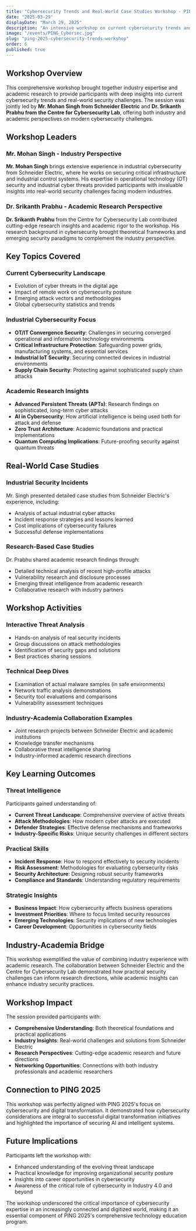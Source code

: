 ```yaml
---
title: "Cybersecurity Trends and Real-World Case Studies Workshop - PING 2025"
date: "2025-03-29"
displayDate: "March 29, 2025"
description: "An intensive workshop on current cybersecurity trends and real-world case studies, led by Mr. Mohan Singh from Schneider Electric and Dr. Srikanth Prabhu from the Centre for Cybersecurity Lab."
image: "/events/PING_Cybersec.jpg"
slug: "ping-2025-cybersecurity-trends-workshop"
order: 6
published: true
---
```


## Workshop Overview

This comprehensive workshop brought together industry expertise and academic research to provide participants with deep insights into current cybersecurity trends and real-world security challenges. The session was jointly led by **Mr. Mohan Singh from Schneider Electric** and **Dr. Srikanth Prabhu from the Centre for Cybersecurity Lab**, offering both industry and academic perspectives on modern cybersecurity challenges.

## Workshop Leaders

### Mr. Mohan Singh - Industry Perspective
**Mr. Mohan Singh** brings extensive experience in industrial cybersecurity from Schneider Electric, where he works on securing critical infrastructure and industrial control systems. His expertise in operational technology (OT) security and industrial cyber threats provided participants with invaluable insights into real-world security challenges facing modern industries.

### Dr. Srikanth Prabhu - Academic Research Perspective
**Dr. Srikanth Prabhu** from the Centre for Cybersecurity Lab contributed cutting-edge research insights and academic rigor to the workshop. His research background in cybersecurity brought theoretical frameworks and emerging security paradigms to complement the industry perspective.

## Key Topics Covered

### Current Cybersecurity Landscape
- Evolution of cyber threats in the digital age
- Impact of remote work on cybersecurity posture
- Emerging attack vectors and methodologies
- Global cybersecurity statistics and trends

### Industrial Cybersecurity Focus
- **OT/IT Convergence Security**: Challenges in securing converged operational and information technology environments
- **Critical Infrastructure Protection**: Safeguarding power grids, manufacturing systems, and essential services
- **Industrial IoT Security**: Securing connected devices in industrial environments
- **Supply Chain Security**: Protecting against sophisticated supply chain attacks

### Academic Research Insights
- **Advanced Persistent Threats (APTs)**: Research findings on sophisticated, long-term cyber attacks
- **AI in Cybersecurity**: How artificial intelligence is being used both for attack and defense
- **Zero Trust Architecture**: Academic foundations and practical implementations
- **Quantum Computing Implications**: Future-proofing security against quantum threats

## Real-World Case Studies

### Industrial Security Incidents
Mr. Singh presented detailed case studies from Schneider Electric's experience, including:
- Analysis of actual industrial cyber attacks
- Incident response strategies and lessons learned
- Cost implications of cybersecurity failures
- Successful defense implementations

### Research-Based Case Studies
Dr. Prabhu shared academic research findings through:
- Detailed technical analysis of recent high-profile attacks
- Vulnerability research and disclosure processes
- Emerging threat intelligence from academic research
- Collaborative research with industry partners

## Workshop Activities

### Interactive Threat Analysis
- Hands-on analysis of real security incidents
- Group discussions on attack methodologies
- Identification of security gaps and solutions
- Best practices sharing sessions

### Technical Deep Dives
- Examination of actual malware samples (in safe environments)
- Network traffic analysis demonstrations
- Security tool evaluations and comparisons
- Vulnerability assessment techniques

### Industry-Academia Collaboration Examples
- Joint research projects between Schneider Electric and academic institutions
- Knowledge transfer mechanisms
- Collaborative threat intelligence sharing
- Industry-informed academic research directions

## Key Learning Outcomes

### Threat Intelligence
Participants gained understanding of:
- **Current Threat Landscape**: Comprehensive overview of active threats
- **Attack Methodologies**: How modern cyber attacks are executed
- **Defender Strategies**: Effective defense mechanisms and frameworks
- **Industry-Specific Risks**: Unique security challenges in different sectors

### Practical Skills
- **Incident Response**: How to respond effectively to security incidents
- **Risk Assessment**: Methodologies for evaluating cybersecurity risks
- **Security Architecture**: Designing robust security frameworks
- **Compliance and Standards**: Understanding regulatory requirements

### Strategic Insights
- **Business Impact**: How cybersecurity affects business operations
- **Investment Priorities**: Where to focus limited security resources
- **Emerging Technologies**: Security implications of new technologies
- **Career Development**: Opportunities in cybersecurity fields

## Industry-Academia Bridge

This workshop exemplified the value of combining industry experience with academic research. The collaboration between Schneider Electric and the Centre for Cybersecurity Lab demonstrated how practical security challenges can inform research directions, while academic insights can enhance industry security practices.

## Workshop Impact

The session provided participants with:
- **Comprehensive Understanding**: Both theoretical foundations and practical applications
- **Industry Insights**: Real-world challenges and solutions from Schneider Electric
- **Research Perspectives**: Cutting-edge academic research and future directions
- **Networking Opportunities**: Connections with both industry professionals and academic researchers

## Connection to PING 2025

This workshop was perfectly aligned with PING 2025's focus on cybersecurity and digital transformation. It demonstrated how cybersecurity considerations are integral to successful digital transformation initiatives and highlighted the importance of securing AI and intelligent systems.

## Future Implications

Participants left the workshop with:
- Enhanced understanding of the evolving threat landscape
- Practical knowledge for improving organizational security posture
- Insights into career opportunities in cybersecurity
- Awareness of the critical role of cybersecurity in Industry 4.0 and beyond

The workshop underscored the critical importance of cybersecurity expertise in an increasingly connected and digitized world, making it an essential component of PING 2025's comprehensive technology education program.
